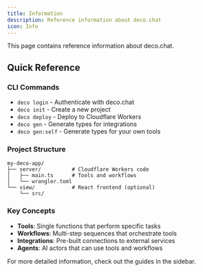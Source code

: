 ```yaml
---
title: Information
description: Reference information about deco.chat
icon: Info
---
```


This page contains reference information about deco.chat.

## Quick Reference

### CLI Commands

- `deco login` - Authenticate with deco.chat
- `deco init` - Create a new project
- `deco deploy` - Deploy to Cloudflare Workers
- `deco gen` - Generate types for integrations
- `deco gen:self` - Generate types for your own tools

### Project Structure

```
my-deco-app/
├── server/          # Cloudflare Workers code
│   ├── main.ts      # Tools and workflows
│   └── wrangler.toml
└── view/            # React frontend (optional)
    └── src/
```

### Key Concepts

- **Tools**: Single functions that perform specific tasks
- **Workflows**: Multi-step sequences that orchestrate tools
- **Integrations**: Pre-built connections to external services
- **Agents**: AI actors that can use tools and workflows

For more detailed information, check out the guides in the sidebar.
